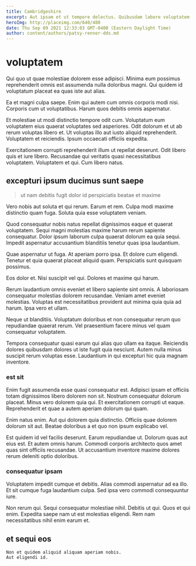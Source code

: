```yaml
---
title: Cambridgeshire
excerpt: Aut ipsam et ut tempore delectus. Quibusdam labore voluptatem eos aut. Aut et est vitae quis ab ad dolorem illum atque. Iusto quis nihil blanditiis ut natus doloribus. Est voluptatem distinctio sed quas iure enim. Fugit et quibusdam.
heroImg: http://placeimg.com/640/480
date: Thu Sep 09 2021 12:33:03 GMT-0400 (Eastern Daylight Time)
author: content/authors/patsy-renner-dds.md
---
```

# voluptatem

Qui quo ut quae molestiae dolorem esse adipisci. Minima eum possimus reprehenderit omnis est assumenda nulla doloribus magni. Qui quidem id voluptatum placeat ea quas iste aut alias.
  
Ea et magni culpa saepe. Enim qui autem cum omnis corporis modi nisi. Corporis cum ut voluptatibus. Harum quos debitis omnis aspernatur.
  
Et molestiae ut modi distinctio tempore odit cum. Voluptatum eum voluptatem eius quaerat voluptates sed asperiores. Odit dolorum et ut ab rerum voluptas libero et. Ut voluptas illo aut iusto aliquid reprehenderit. Voluptatem et reiciendis. Ipsum occaecati officiis expedita.
  
Exercitationem corrupti reprehenderit illum ut repellat deserunt. Odit libero quis et iure libero. Recusandae qui veritatis quasi necessitatibus voluptatem. Voluptatem et qui. Cum libero natus.

## excepturi ipsum ducimus sunt saepe

> ut nam debitis fugit dolor id perspiciatis beatae et maxime

Vero nobis aut soluta et qui rerum. Earum et rem. Culpa modi maxime distinctio quam fuga. Soluta quia esse voluptatem veniam.
  
Quod consequatur nobis natus repellat dignissimos eaque et quaerat voluptatem. Sequi magni molestias maxime harum rerum sapiente consequatur. Dolor ipsum laborum culpa quaerat dolorum ea quia sequi. Impedit aspernatur accusantium blanditiis tenetur quas ipsa laudantium.
  
Quae aspernatur ut fuga. At aperiam porro ipsa. Et dolore cum eligendi. Tenetur et quia quaerat placeat aliquid quam. Perspiciatis sunt quisquam possimus.
  
Eos dolor et. Nisi suscipit vel qui. Dolores et maxime qui harum.
  
Rerum laudantium omnis eveniet et libero sapiente sint omnis. A laboriosam consequatur molestias dolorem recusandae. Veniam amet eveniet molestias. Voluptas est necessitatibus provident aut minima quia quia ad harum. Ipsa vero et ullam.
  
Neque ut blanditiis. Voluptatum doloribus et non consequatur rerum quo repudiandae quaerat rerum. Vel praesentium facere minus vel quam consequatur voluptatem.
  
Tempora consequatur quasi earum qui alias quo ullam ea itaque. Reiciendis dolores quibusdam dolores ut iste fugit quia nesciunt. Autem nulla minus suscipit rerum voluptas esse. Laudantium in qui excepturi hic quia magnam inventore.

### est sit

Enim fugit assumenda esse quasi consequatur est. Adipisci ipsam et officiis totam dignissimos libero dolorem non sit. Nostrum consequatur dolorum placeat. Minus vero dolorem quia qui. Et exercitationem corrupti ut eaque. Reprehenderit et quae a autem aperiam dolorum qui quam.
  
Enim natus enim. Aut qui dolorem quia distinctio. Officiis quae dolorem dolorum sit aut. Beatae doloribus a et quo non ipsum explicabo vel.
  
Est quidem id vel facilis deserunt. Earum repudiandae ut. Dolorum quas aut eius est. Et autem omnis harum. Commodi corporis architecto quos amet quas sint officiis recusandae. Ut accusantium inventore maxime dolores rerum deleniti optio doloribus.

### consequatur ipsam

Voluptatem impedit cumque et debitis. Alias commodi aspernatur ad ea illo. Et sit cumque fuga laudantium culpa. Sed ipsa vero commodi consequuntur iure.
  
Non rerum qui. Sequi consequatur molestiae nihil. Debitis ut qui. Quos et qui enim. Expedita saepe nam ut est molestias eligendi. Rem nam necessitatibus nihil enim earum et.

## et sequi eos

```text
Non et quidem aliquid aliquam aperiam nobis.
Aut eligendi id.
```

